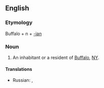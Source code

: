 ==English==

===Etymology===
Buffalo + n + [[-ian]]

===Noun===
{{en-noun}}

# An inhabitant or a resident of [[Buffalo]], [[NY]].

====Translations====
{{trans-top|inhabitant or a resident of Buffalo, NY}}
* Russian: {{t|ru|бу́ффалец|m}}, {{t|ru|бу́ффальцы|m-p}}
{{trans-mid}}
{{trans-bottom}}